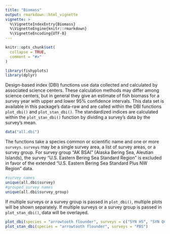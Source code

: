 ```yaml
---
title: "Biomass"
output: rmarkdown::html_vignette
vignette: >
  %\VignetteIndexEntry{Biomass}
  %\VignetteEngine{knitr::rmarkdown}
  %\VignetteEncoding{UTF-8}
---
```


```r
knitr::opts_chunk$set(
  collapse = TRUE,
  comment = "#>"
)
```

```r
library(fishyplots)
library(dplyr)
```

 Design-based index (DBI) functions use data collected and calculated by associated science centers. These calculation methods may differ among science centers, but in general they give an estimate of fish biomass for a survey year with upper and lower 95% confidence intervals.
 This data set is available in this package's data-raw and are called within the DBI functions `plot_dbi()` and `plot_stan_dbi()`. The standardized indices are calculated within the `plot_stan_dbi()` function by dividing a survey's data by the survey's mean. 
```r
data("all.dbi")
```
 
 
The functions take a species common or scientific name and one or more `surveys`. `surveys` may be a single survey area, a list of survey areas, or a survey group. 
For survey group "AK BSAI" (Alaska Bering Sea, Aleutian Islands), the survey "U.S. Eastern Bering Sea Standard Region" is excluded in favor of the extended "U.S. Eastern Bering Sea Standard Plus NW Region" data.

```r
#survey names
unique(all.dbi$survey)
#grouped survey names
unique(all.dbi$survey_group)
```
If multiple surveys or a survey group is passed in `plot_dbi()`, multiple plots will be shown separately. If multiple surveys or a survey group is passed in `plot_stan_dbi()`, data will be overlayed. 
```r
plot_dbi(species = "arrowtooth flounder", surveys = c("SYN HS", "SYN QCS", "SYN WCHG"))
plot_stan_dbi(species = "arrowtooth flounder", surveys = "PBS")
```

